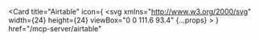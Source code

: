 <Card
  title="Airtable"
  icon={
    <svg
      xmlns="http://www.w3.org/2000/svg"
      width={24}
      height={24}
      viewBox="0 0 111.6 93.4"
      {...props}
    >
      <path
        fill="#FCB400"
        d="M49.8,1.2L8.3,18.4c-2.3,1-2.3,4.2,0,5.2L50,40.2c3.7,1.4,7.7,1.4,11.4,0l41.8-16.6c2.3-1,2.4-4.2,0-5.2L61.7,1.2C57.9-0.4,53.6-0.4,49.8,1.2"
      />
      <path
        fill="#18BFFF"
        d="M59.5,49.2v41.4c0,2,2,3.4,3.8,2.6l46.6-18c1.1-0.4,1.7-1.4,1.7-2.6V31.2c0-2-2-3.4-3.8-2.6l-46.6,18C60.1,47,59.5,48,59.5,49.2"
      />
      <path
        fill="#F82B60"
        d="M0,31.3v38.9c0,2.1,2.4,3.4,4.2,2.5l29.1-14l1.4-0.7L0.9,29.4C0.4,29.9,0,30.5,0,31.3z"
      />
      <path
        fill="#BA1E45"
        d="M48.4,46.3L4.1,28.7c-0.9-0.3-1.8-0.2-2.5,0.2c-0.2,0.1-0.5,0.3-0.8,0.5L34.7,58l13.8-6.6C50.8,50.3,50.6,47.1,48.4,46.3z"
      />
    </svg>
  }
  href="/mcp-server/airtable"
></Card> 